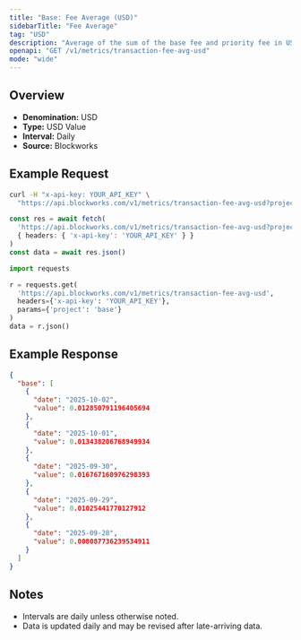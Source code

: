 ```yaml
---
title: "Base: Fee Average (USD)"
sidebarTitle: "Fee Average"
tag: "USD"
description: "Average of the sum of the base fee and priority fee in USD that day"
openapi: "GET /v1/metrics/transaction-fee-avg-usd"
mode: "wide"
---
```


## Overview

- **Denomination:** USD
- **Type:** USD Value
- **Interval:** Daily
- **Source:** Blockworks

## Example Request

<CodeGroup>

```bash cURL
curl -H "x-api-key: YOUR_API_KEY" \
  "https://api.blockworks.com/v1/metrics/transaction-fee-avg-usd?project=base"
```

```typescript TypeScript
const res = await fetch(
  'https://api.blockworks.com/v1/metrics/transaction-fee-avg-usd?project=base',
  { headers: { 'x-api-key': 'YOUR_API_KEY' } }
)
const data = await res.json()
```

```python Python
import requests

r = requests.get(
  'https://api.blockworks.com/v1/metrics/transaction-fee-avg-usd',
  headers={'x-api-key': 'YOUR_API_KEY'},
  params={'project': 'base'}
)
data = r.json()
```

</CodeGroup>

## Example Response

```json
{
  "base": [
    {
      "date": "2025-10-02",
      "value": 0.012850791196405694
    },
    {
      "date": "2025-10-01",
      "value": 0.013438206768949934
    },
    {
      "date": "2025-09-30",
      "value": 0.016767160976298393
    },
    {
      "date": "2025-09-29",
      "value": 0.01025441770127912
    },
    {
      "date": "2025-09-28",
      "value": 0.008087736239534911
    }
  ]
}
```

## Notes
- Intervals are daily unless otherwise noted.
- Data is updated daily and may be revised after late-arriving data.